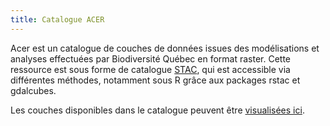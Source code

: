 ```yaml
---
title: Catalogue ACER
---
```


Acer est un catalogue de couches de données issues des modélisations et analyses effectuées par Biodiversité Québec en format raster. Cette ressource est sous forme de catalogue [STAC](https://stacspec.org/), qui est accessible via différentes méthodes, notamment sous R grâce aux packages rstac et gdalcubes. 


Les couches disponibles dans le catalogue peuvent être [visualisées ici](https://acer.biodiversite-quebec.ca/viewer/). 